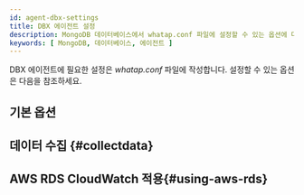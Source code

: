 ```yaml
---
id: agent-dbx-settings
title: DBX 에이전트 설정
description: MongoDB 데이터베이스에서 whatap.conf 파일에 설정할 수 있는 옵션에 대해 안내합니다.
keywords: [ MongoDB, 데이터베이스, 에이전트 ]
---
```




DBX 에이전트에 필요한 설정은 *whatap.conf* 파일에 작성합니다. 설정할 수 있는 옵션은 다음을 참조하세요.

## 기본 옵션

<Dbagentdbxbasicoption />

<ClusterSet />

## 데이터 수집 {#collectdata}

<Dbagentsettingdatacollection /> 

## AWS RDS CloudWatch 적용{#using-aws-rds}

<AWSRDSdesc name='db_redis_counter' />

<Dbagentaws />

<Dbaes256encrypt /> 

<Dbsettingagentnamedetails level={2} agentType="DBX" />